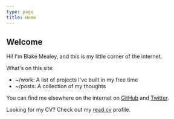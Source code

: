 ```yaml
---
type: page
title: Home
---
```



## Welcome

Hi! I'm Blake Mealey, and this is my little corner of the internet.

What's on this site:

- <Link to="/work">~/work</Link>: A list of projects I've built in my free time
- <Link to="/posts">~/posts</Link>: A collection of my thoughts

You can find me elsewhere on the internet on [GitHub](https://github.com/blake-mealey) and
[Twitter](https://twitter.com/blakemdev).

Looking for my CV? Check out my [read.cv](https://read.cv/blakemealey) profile.

